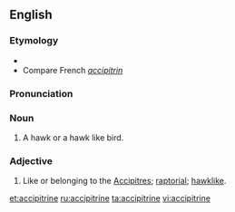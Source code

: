 ==English==

===Etymology===
* {{suffix|accipiter|ine}}
* Compare French ''[[accipitrin]]''

===Pronunciation===
{{a|US}} {{IPA|/æk.ˈsɪp.ə.tɹaɪn/|/æk.ˈsɪp.ə.tɹɪn/}}

===Noun===
{{en-noun}}

# A hawk or a hawk like bird.

===Adjective===
{{head|en|adjective}}

# {{context|zoology|ornithology}} Like or belonging to the [[accipitres|Accipitres]]; [[raptorial]]; [[hawklike]].

[[et:accipitrine]]
[[ru:accipitrine]]
[[ta:accipitrine]]
[[vi:accipitrine]]